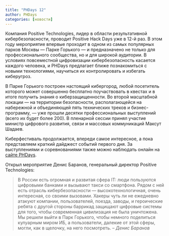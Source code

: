```yaml
---
title: "PHDays 12"
author: PHDays
categories: [новости]
---
```


Компания Positive Technologies, лидер в области результативной кибербезопасности, проводит Positive Hack Days уже в 12-й раз. В этом году мероприятие впервые проходит в одном из самых популярных парков Москвы — Парке Горького — и предназначено не только для профессионального сообщества, но и для широкой аудитории. В условиях повсеместной цифровизации кибербезопасность касается каждого человека, и PHDays предлагает ближе познакомиться с новыми технологиями, научиться их контролировать и избегать киберугроз.

В Парке Горького построен настоящий кибергород, любой посетитель которого может совершенно бесплатно поучаствовать в квестах и в итоге получить знания о киберзащищенности. Во второй масштабной локации — на территории безопасности, располагающейся на набережной и объединяющей пять технических треков и бизнес-программу, — уже прошли десятки профессиональных выступлений (всего их будет более 200). В пленарной сессии принял участие министр цифрового развития, связи и массовых коммуникаций Максут Шадаев.

Киберфестиваль продолжается, впереди самое интересное, а пока представляем краткий дайджест событий первого дня. За выступлениями и соревнованиями также можно наблюдать онлайн на [сайте PHDays](https://phdays.com/).

Открыл мероприятие Денис Баранов, генеральный директор Positive Technologies:


>В России есть огромная и развитая сфера IT: люди пользуются цифровыми банками и вызывают такси со смартфона. 
>Рядом с ней есть отрасль кибербезопасности — высокотехнологичная, очень интересная, со своими вызовами. 
>Хакеры чуть ли не ежедневно атакуют компании, пользователей, поезда, заводы, и героические ребята с другой стороны баррикад защищают цифровые системы для того, чтобы современная цивилизация не была уничтожена. 
>Мы решили выйти в Парк Горького, чтобы немного поделиться кулуарным миром ИБ, а пользователи, далекие от этой сферы, могли, как в щелочку, на него посмотреть.
> -- <cite> Денис Баранов </cite>